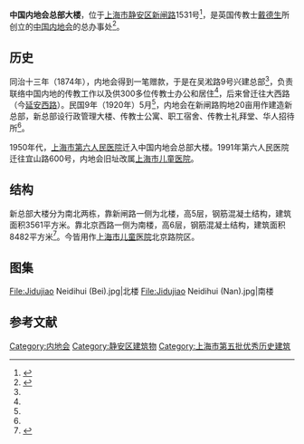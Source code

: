 {{上海市优秀历史建筑 |
省区市 = 上海市 |
名称 = 基督教内地会 |
图片 = [[File:Jidujiao_Neidihui_(Beimen).jpg|250px]]|
编号 = JA-J-044-V |
时代 = |
所在 = [[上海市|上海市]][[静安区|静安区]] |
公布 = 2015年8月17日 |
}}

'''中国内地会总部大楼'''，位于[[上海市|上海市]][[静安区|静安区]][[新闸路|新闸路]]1531号<ref name="上海宗教志">{{Cite web |url=http://www.shtong.gov.cn/newsite/node2/node2245/node75195/node75204/node75304/node75318/userobject1ai92058.html |title=《上海宗教志》>>第五编 基督教>>第二章 团体>>第一节 教派和差会 |accessdate=2019-04-15 |archive-date=2012-01-11 |archive-url=https://web.archive.org/web/20120111230945/http://www.shtong.gov.cn/newsite/node2/node2245/node75195/node75204/node75304/node75318/userobject1ai92058.html |dead-url=no }}</ref>，是英国传教士[[戴德生|戴德生]]所创立的[[中国内地会|中国内地会]]的总办事处<ref>{{Cite web |url=http://www.shtong.gov.cn/newsite/node2/node4/node2249/node4412/node17453/node19363/node62337/userobject1ai7728.html |title=《静安区志》>>第二十五编 民族·宗教>>第二章 宗教>>第三节 基督教 |accessdate=2019-04-15 |archive-date=2014-09-18 |archive-url=https://web.archive.org/web/20140918231513/http://www.shtong.gov.cn/newsite/node2/node4/node2249/node4412/node17453/node19363/node62337/userobject1ai7728.html |dead-url=no }}</ref>。

==历史==
同治十三年（1874年），内地会得到一笔赠款{{r|上海宗教史|page=841}}，于是在吴淞路9号兴建总部<ref name="上海宗教志"></ref>，负责联络中国内地的传教工作{{r|上海宗教史|page=841}}以及供300多位传教士办公和居住<ref name="上海宗教志"></ref>，后来曾迁往大西路（今[[延安西路|延安西路]]）{{r|上海宗教史|page=841}}。民国9年（1920年）5月<ref name="上海宗教志"></ref>，内地会在新闸路购地20亩用作建造新总部{{r|上海宗教史|page=841}}，新总部设行政管理大楼、传教士公寓、职工宿舍、传教士礼拜堂、华人招待所<ref name="上海宗教志"></ref>。

1950年代，[[上海市第六人民医院|上海市第六人民医院]]迁入中国内地会总部大楼。1991年第六人民医院迁往宜山路600号，内地会旧址改属[[上海市儿童医院|上海市儿童医院]]。

==结构==
新总部大楼分为南北两栋，靠新闸路一侧为北楼，高5层，钢筋混凝土结构，建筑面积3561平方米。靠北京西路一侧为南楼，高6层，钢筋混凝土结构，建筑面积8482平方米<ref>{{Cite web |url=http://www.shtong.gov.cn/newsite/node2/node4/node2249/node4412/node17436/node18419/index.html |title=《静安区志》>>第八编 房屋建筑>>第五章 公共建筑>>第四节 医院建筑 |accessdate=2019-04-15 |archive-date=2020-02-19 |archive-url=https://web.archive.org/web/20200219154507/http://www.shtong.gov.cn/newsite/node2/node4/node2249/node4412/node17436/node18419/index.html |dead-url=no }}</ref>。今皆用作[[上海市儿童医院|上海市儿童医院]]北京路院区。

==图集==
<gallery>
File:Jidujiao Neidihui (Bei).jpg|北楼
File:Jidujiao Neidihui (Nan).jpg|南楼
</gallery>

==参考文献==
{{Reflist|refs=
<ref name="上海宗教史"> {{Cite book | author = 阮仁泽、高振农 | title = 《上海宗教史》 | location = 上海 | publisher = 上海人民出版社 | date = 1992年7月 | language = zh-hans }} </ref>
}}

[[Category:内地会|Category:内地会]]
[[Category:静安区建筑物|Category:静安区建筑物]]
[[Category:上海市第五批优秀历史建筑|Category:上海市第五批优秀历史建筑]]